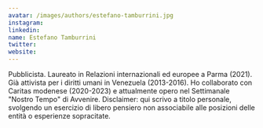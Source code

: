 ```yaml
---
avatar: /images/authors/estefano-tamburrini.jpg
instagram:
linkedin:
name: Estefano Tamburrini
twitter:
website:
---
```


Pubblicista. Laureato in Relazioni internazionali ed europee a Parma (2021). Già attivista per i diritti umani in Venezuela (2013-2016). Ho collaborato con Caritas modenese (2020-2023) e attualmente opero nel Settimanale "Nostro Tempo" di Avvenire. Disclaimer: qui scrivo a titolo personale, svolgendo un esercizio di libero pensiero non associabile alle posizioni delle entità o esperienze sopracitate.
